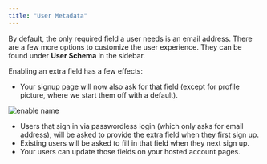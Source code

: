 ```yaml
---
title: "User Metadata"
---
```


By default, the only required field a user needs is an email address. There are a few more options to customize the
user experience. They can be found under **User Schema** in the sidebar.

Enabling an extra field has a few effects:

- Your signup page will now also ask for that field (except for profile picture,
  where we start them off with a default).

![enable name](/images/configure-4.png)

- Users that sign in via passwordless login (which only asks for email address),
  will be asked to provide the extra field when they first sign up.
- Existing users will be asked to fill in that field when they next sign up.
- Your users can update those fields on your hosted account pages.
